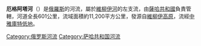 '''厄格阿塔河'''（{{lang-ru|Ыгыатта|Ygyatta}}）是[[俄羅斯|俄羅斯]]的河流，屬於[[維柳伊河|維柳伊河]]的左支流，由[[薩哈共和國|薩哈共和國]]負責管轄，河道全長601公里，流域面積約11,200平方公里，發源自[[維柳伊高原|維柳伊高原]]，流經[[中雅庫特低地|中雅庫特低地]]。

{{Russia-geo-stub}}

[[Category:俄罗斯河流|Category:俄罗斯河流]]
[[Category:萨哈共和国河流|Category:萨哈共和国河流]]
